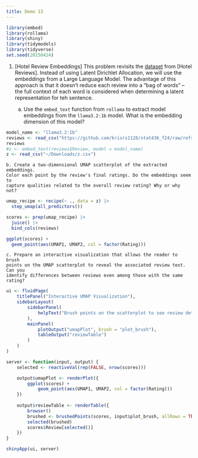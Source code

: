 ```yaml
---
title: Demo 13
---
```


```r
library(embed)
library(rollama)
library(shiny)
library(tidymodels)
library(tidyverse)
set.seed(20250424)
```

1. [Hotel Review Embeddings] This problem revisits the
[dataset](https://github.com/krisrs1128/stat436_f24/raw/refs/heads/main/data/reviews.csv)
from [Hotel Reviews]. Instead of using Latent Dirichlet Allocation, we will use
the embeddings from a Large Language Model. The advantage of this approach is
that it doesn't reduce each review into a "bag of words" -- the full context of
each word is considered when determining a latent representation for teh
sentence.

    a. Use the `embed_text` function from `rollama` to extract model embeddings
    from the `llama3.2:1b` model. What is the embedding dimension of this model?

```r
model_name <- "llama3.2:1b"
reviews <- read_csv("https://github.com/krisrs1128/stat436_f24/raw/refs/heads/main/data/reviews.csv")
reviews
#z <- embed_text(reviews$Review, model = model_name)
z <- read_csv("~/Downloads/z.csv")
```

    b. Create a two-dimensional UMAP scatterplot of the extracted embeddings.
    Color each point by the review's final ratings. Do the embeddings seem to
    capture qualities related to the overall review rating? Why or why not?

```r
umap_recipe <- recipe(~ ., data = z) |>
  step_umap(all_predictors())

scores <- prep(umap_recipe) |>
  juice() |>
  bind_cols(reviews)

ggplot(scores) +
  geom_point(aes(UMAP1, UMAP2, col = factor(Rating)))

```

    c. Prepare an interactive visualization that allows the reader to brush
    points on the UMAP scatterplot to reveal the associated review text. Can you
    identify differences between reviews even among those with the same rating?

```r
ui <- fluidPage(
    titlePanel("Interactive UMAP Visualization"),
    sidebarLayout(
        sidebarPanel(
            helpText("Brush points on the scatterplot to see review details.")
        ),
        mainPanel(
            plotOutput("umapPlot", brush = "plot_brush"),
            tableOutput("reviewTable")
        )
    )
)

server <- function(input, output) {
    selected <- reactiveVal(rep(FALSE, nrow(scores)))    

    output$umapPlot <- renderPlot({
        ggplot(scores) +
            geom_point(aes(UMAP1, UMAP2, col = factor(Rating)))
    })
    
    output$reviewTable <- renderTable({
        browser()
        brushed <- brushedPoints(scores, input$plot_brush, allRows = TRUE)$selected_
        selected(brushed)
        scores$Review[selected()]
    })
}

shinyApp(ui, server)

```